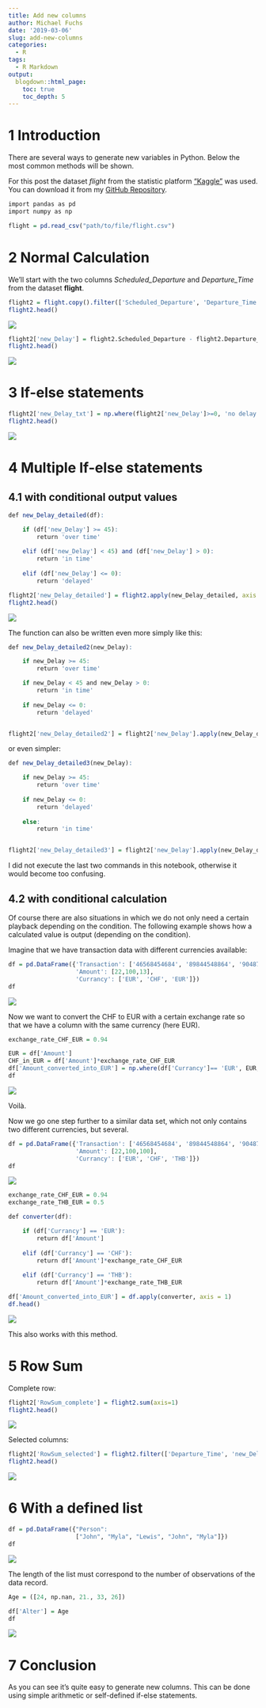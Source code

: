 ```yaml
---
title: Add new columns
author: Michael Fuchs
date: '2019-03-06'
slug: add-new-columns
categories:
  - R
tags:
  - R Markdown
output:
  blogdown::html_page:
    toc: true
    toc_depth: 5
---
```



# 1 Introduction

There are several ways to generate new variables in Python. Below the most common methods will be shown.


For this post the dataset *flight* from the statistic platform ["Kaggle"](https://www.kaggle.com) was used. You can download it from my [GitHub Repository](https://github.com/MFuchs1989/Datasets-and-Miscellaneous/tree/main/datasets).



```r
import pandas as pd
import numpy as np
```

```r
flight = pd.read_csv("path/to/file/flight.csv")
```



# 2 Normal Calculation

We'll start with the two columns *Scheduled_Departure* and *Departure_Time* from the dataset **flight**.


```r
flight2 = flight.copy().filter(['Scheduled_Departure', 'Departure_Time'])
flight2.head()
```

![](/post/2019-03-06-add-new-columns_files/p2p1.png)



```r
flight2['new_Delay'] = flight2.Scheduled_Departure - flight2.Departure_Time
flight2.head()
```

![](/post/2019-03-06-add-new-columns_files/p2p2.png)


# 3 If-else statements 

```r
flight2['new_Delay_txt'] = np.where(flight2['new_Delay']>=0, 'no delay', 'delayed')
flight2.head()
```

![](/post/2019-03-06-add-new-columns_files/p2p3.png)



# 4 Multiple If-else statements 

## 4.1 with conditional output values

```r
def new_Delay_detailed(df):

    if (df['new_Delay'] >= 45):
        return 'over time'
    
    elif (df['new_Delay'] < 45) and (df['new_Delay'] > 0):
        return 'in time'
              
    elif (df['new_Delay'] <= 0):
        return 'delayed'

flight2['new_Delay_detailed'] = flight2.apply(new_Delay_detailed, axis = 1)
flight2.head()
```

![](/post/2019-03-06-add-new-columns_files/p2p4.png)

The function can also be written even more simply like this:

```r
def new_Delay_detailed2(new_Delay):

    if new_Delay >= 45:
        return 'over time'

    if new_Delay < 45 and new_Delay > 0:
        return 'in time'
    
    if new_Delay <= 0:
        return 'delayed'


flight2['new_Delay_detailed2'] = flight2['new_Delay'].apply(new_Delay_detailed2)
```


or even simpler:

```r
def new_Delay_detailed3(new_Delay):

    if new_Delay >= 45:
        return 'over time'
    
    if new_Delay <= 0:
        return 'delayed'
    
    else:
        return 'in time'


flight2['new_Delay_detailed3'] = flight2['new_Delay'].apply(new_Delay_detailed3)
```

I did not execute the last two commands in this notebook, otherwise it would become too confusing.


## 4.2 with conditional calculation

Of course there are also situations in which we do not only need a certain playback depending on the condition.
The following example shows how a calculated value is output (depending on the condition).

Imagine that we have transaction data with different currencies available:

```r
df = pd.DataFrame({'Transaction': ['46568454684', '89844548864', '90487651685'],
                   'Amount': [22,100,13],
                   'Currancy': ['EUR', 'CHF', 'EUR']})
df
```

![](/post/2019-03-06-add-new-columns_files/p2z1.png)

Now we want to convert the CHF to EUR with a certain exchange rate so that we have a column with the same currency (here EUR).


```r
exchange_rate_CHF_EUR = 0.94
```

```r
EUR = df['Amount']
CHF_in_EUR = df['Amount']*exchange_rate_CHF_EUR
df['Amount_converted_into_EUR'] = np.where(df['Currancy']== 'EUR', EUR, CHF_in_EUR)
df
```

![](/post/2019-03-06-add-new-columns_files/p2z2.png)

Voilà.

Now we go one step further to a similar data set, which not only contains two different currencies, but several.

```r
df = pd.DataFrame({'Transaction': ['46568454684', '89844548864', '90487651685'],
                   'Amount': [22,100,100],
                   'Currancy': ['EUR', 'CHF', 'THB']})
df
```

![](/post/2019-03-06-add-new-columns_files/p2z3.png)

```r
exchange_rate_CHF_EUR = 0.94
exchange_rate_THB_EUR = 0.5
```

```r
def converter(df):

    if (df['Currancy'] == 'EUR'):
        return df['Amount']
    
    elif (df['Currancy'] == 'CHF'):
        return df['Amount']*exchange_rate_CHF_EUR
              
    elif (df['Currancy'] == 'THB'):
        return df['Amount']*exchange_rate_THB_EUR
```


```r
df['Amount_converted_into_EUR'] = df.apply(converter, axis = 1)
df.head()
```

![](/post/2019-03-06-add-new-columns_files/p2z4.png)

This also works with this method.



# 5 Row Sum

Complete row:
```r
flight2['RowSum_complete'] = flight2.sum(axis=1)
flight2.head()
```

![](/post/2019-03-06-add-new-columns_files/p2p5.png)


Selected columns:
```r
flight2['RowSum_selected'] = flight2.filter(['Departure_Time', 'new_Delay']).sum(axis=1)
flight2.head()
```

![](/post/2019-03-06-add-new-columns_files/p2p6.png)

# 6 With a defined list


```r
df = pd.DataFrame({"Person":
                   ["John", "Myla", "Lewis", "John", "Myla"]})
df
```

![](/post/2019-03-06-add-new-columns_files/p2p7.png)


The length of the list must correspond to the number of observations of the data record.
```r
Age = ([24, np.nan, 21., 33, 26])
```


```r
df['Alter'] = Age
df
```

![](/post/2019-03-06-add-new-columns_files/p2p8.png)



# 7 Conclusion

As you can see it's quite easy to generate new columns. 
This can be done using simple arithmetic or self-defined if-else statements.


